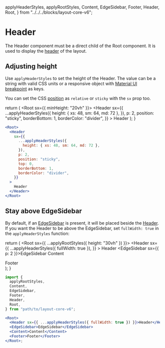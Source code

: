   applyHeaderStyles,
  applyRootStyles,
  Content,
  EdgeSidebar,
  Footer,
  Header,
  Root,
} from "../../../blocks/layout-core-v6";

<Meta title="Layout v6/Configuration/Header" />

# Header

The Header component must be a direct child of the Root component. It is used to display the [header](https://developer.mozilla.org/en-US/docs/Web/HTML/Element/header) of the layout.

## Adjusting height

Use `applyHeaderStyles` to set the height of the Header. The value can be a string with valid CSS units or a responsive object with [Material UI breakpoint](https://mui.com/material-ui/customization/breakpoints/#default-breakpoints) as keys.

You can set the CSS [position](https://developer.mozilla.org/en-US/docs/Web/CSS/position) as `relative` or `sticky` with the `sx` prop too.

  return (
    <Root sx={{ minHeight: "20vh" }}>
      <Header
        sx={{
          ...applyHeaderStyles({
            height: { xs: 48, sm: 64, md: 72 },
          }),
          p: 2,
          position: "sticky",
          borderBottom: 1,
          borderColor: "divider",
        }}
      >
        Header
      </Header>
    </Root>
  );
}

<section className="demo-container">
  <DemoHeight />
</section>

```jsx
<Root>
  <Header
    sx={{
      ...applyHeaderStyles({
        height: { xs: 48, sm: 64, md: 72 },
      }),
      p: 2,
      position: "sticky",
      top: 0,
      borderBottom: 1,
      borderColor: "divider",
    }}
  >
    Header
  </Header>
</Root>
```

## Stay above EdgeSidebar

By default, if an [EdgeSidebar](/docs/layout-v6-configuration-edge-sidebar--docs) is present, it will be placed beside the [Header](/docs/layout-v6-configuration-header--docs).
If you want the Header to be above the EdgeSidebar, set `fullWidth: true` in the `applyHeaderStyles` function:

  return (
    <Root sx={{ ...applyRootStyles({ height: "30vh" }) }}>
      <Header
        sx={{
          ...applyHeaderStyles({ fullWidth: true }),
        }}
      >
        Header
      </Header>
      <EdgeSidebar sx={{ p: 2 }}>EdgeSidebar</EdgeSidebar>
      <Content>Content</Content>
      <Footer>Footer</Footer>
    </Root>
  );
}

<section className="demo-container">
  <DemoHeaderAboveEdgeSidebar />
</section>

```jsx
import {
  applyRootStyles,
  Content,
  EdgeSidebar,
  Footer,
  Header,
  Root,
} from "path/to/layout-core-v6";

<Root>
  <Header sx={{ ...applyHeaderStyles({ fullWidth: true }) }}>Header</Header>
  <EdgeSidebar>EdgeSidebar</EdgeSidebar>
  <Content>Content</Content>
  <Footer>Footer</Footer>
</Root>;
```
